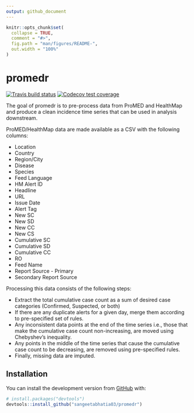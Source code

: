 ```yaml
---
output: github_document
---
```


<!-- README.md is generated from README.Rmd. Please edit that file -->

```r
knitr::opts_chunk$set(
  collapse = TRUE,
  comment = "#>",
  fig.path = "man/figures/README-",
  out.width = "100%"
)
```
# promedr

<!-- badges: start -->
[![Travis build status](https://travis-ci.org/sangeetabhatia03/promedr.svg?branch=master)](https://travis-ci.org/sangeetabhatia03/promedr)
[![Codecov test coverage](https://codecov.io/gh/sangeetabhatia03/promedr/branch/master/graph/badge.svg)](https://codecov.io/gh/sangeetabhatia03/promedr?branch=master)
<!-- badges: end -->

The goal of promedr is to pre-process data from ProMED and HealthMap
and produce a clean incidence time series that can be used in
analysis downstream. 

ProMED/HealthMap data are made available as a CSV with the following
columns:

+ Location
+ Country
+ Region/City
+ Disease
+ Species
+ Feed Language
+ HM Alert ID
+ Headline
+ URL
+ Issue Date
+ Alert Tag
+ New SC
+ New SD
+ New CC
+ New CS
+ Cumulative SC
+ Cumulative SD
+ Cumulative CC
+ RO
+ Feed Name
+ Report Source - Primary
+ Secondary Report Source


Processing this data consists of the following steps:

+ Extract the total cumulative case count as a sum of desired case
  categories (Confirmed, Suspected, or both)
+ If there are any duplicate alerts for a given day, merge them
  according to pre-specified set of rules.
+ Any inconsistent data points at the end of the time series i.e.,
  those that make the cumulative case count non-increasing, are moved
  using Chebyshev's inequality.
+ Any points in the middle of the time series that cause the cumulative
  case count to be decreasing, are removed using pre-specified rules.
+ Finally, missing data are imputed.

## Installation

You can install the development version from [GitHub](https://github.com/) with:

``` r
# install.packages("devtools")
devtools::install_github("sangeetabhatia03/promedr")
```
